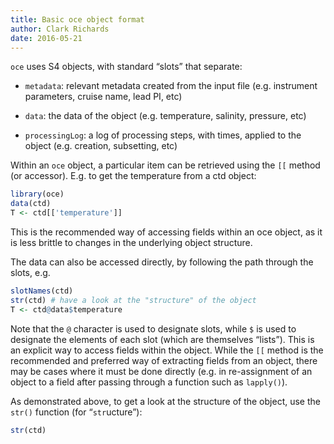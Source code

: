 ```yaml
---
title: Basic oce object format
author: Clark Richards
date: 2016-05-21
---
```


`oce` uses S4 objects, with standard "slots" that separate:

* `metadata`: relevant metadata created from the input file (e.g. instrument parameters, cruise name, lead PI, etc)

* `data`: the data of the object (e.g. temperature, salinity, pressure, etc)

* `processingLog`: a log of processing steps, with times, applied to the object (e.g. creation, subsetting, etc)

Within an `oce` object, a particular item can be retrieved using the `[[` method (or accessor). E.g. to get the temperature from a ctd object:
```r
library(oce)
data(ctd)
T <- ctd[['temperature']]
```
This is the recommended way of accessing fields within an oce object, as it is less brittle to changes in the underlying object structure. 

The data can also be accessed directly, by following the path through the slots, e.g.
```r
slotNames(ctd)
str(ctd) # have a look at the "structure" of the object
T <- ctd@data$temperature
```
Note that the `@` character is used to designate slots, while `$` is used to designate the elements of each slot (which are themselves "lists"). This is an explicit way to access fields within the object. While the `[[` method is the recommended and preferred way of extracting fields from an object, there may be cases where it must be done directly (e.g. in re-assignment of an object to a field after passing through a function such as `lapply()`).

As demonstrated above, to get a look at the structure of the object, use the `str()` function (for "`str`ucture"):
```r
str(ctd)
```

